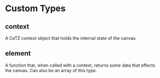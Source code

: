 
# Custom Types

## <Type>context</Type>
A CeTZ context object that holds the internal state of the canvas.

## <Type>element</Type>
A function that, when called with a <Type>context</Type>, returns some data that effects the canvas. Can also be an <Type>array</Type> of this type.